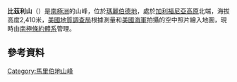 {{coord|85|51|S|142|51|W|display=title}}

'''比茲利山'''（{{lang-en|Mount Beazley}}）是[[南極洲|南極洲]]的山峰，位於[[瑪麗伯德地|瑪麗伯德地]]，處於[[加利福尼亞高原|加利福尼亞高原]]北端，海拔高度2,410米，[[美國地質調查局|美國地質調查局]]根據測量和[[美國海軍|美國海軍]]拍攝的空中照片繪入地圖，現時由[[南極條約體系|南極條約體系]]管理。

==參考資料==
{{usgs-gazetteer}}

{{DEFAULTSORT:Mount Beazley}}
[[Category:馬里伯地山峰|Category:馬里伯地山峰]]


{{MarieByrdLand-geo-stub}}